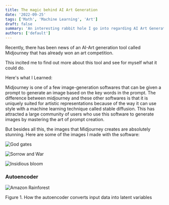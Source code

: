 ```yaml
---
title: The magic behind AI Art Generation
date: '2022-09-25'
tags: ['Math', 'Machine Learning', 'Art']
draft: false
summary: 'An interesting rabbit hole I go into regarding AI Art Generation'
authors: ['default']
---
```


Recently, there has been news of an AI-Art generation tool called Midjourney that has already won an art competition. 

This incited me to find out more about this tool and see for myself what it could do. 

Here's what I Learned:

Midjourney is one of a few image-generation softwares that can be given a prompt to generate an image based on the key words in
the prompt. The difference between midjourney and these other softwares is that it is uniquely suited for artistic representations because of the
way it can use style with a machine learning technique called stable diffusion. This has attracted a large community of users who use this software to generate images by mastering the art of prompt creation.

But besides all this, the images that Midjourney creates are absolutely stunning. Here are some of the images I made with the software:

![God gates](/static/images/godgate.png)

![Sorrow and War](/static/images/sorrow.png)

![Insidious bloom](/static/images/insflower.png)


### Autoencoder
![Amazon Rainforest](/static/images/autoencoder.png)

<figcaption>Figure 1. How the autoencoder converts input data into latent variables</figcaption>